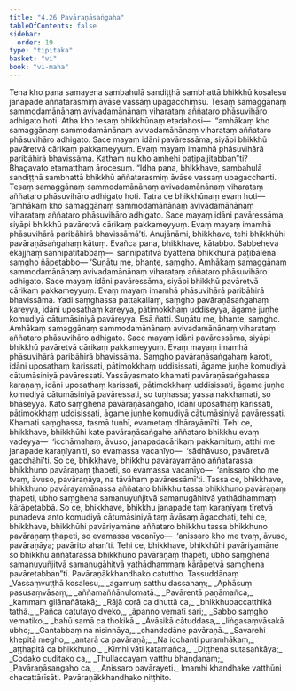 ```yaml
---
title: "4.26 Pavāraṇāsaṅgaha"
tableOfContents: false
sidebar:
  order: 19
type: "tipitaka"
basket: "vi"
book: "vi-maha"
---
```



<DynamicBreadcrumb />

<Division number="241" book="vi-maha">

<Paragraph number="1111" book="vi-maha">
Tena kho pana samayena sambahulā sandiṭṭhā sambhattā bhikkhū kosalesu janapade aññatarasmiṃ āvāse vassaṃ upagacchiṃsu. Tesaṃ samaggānaṃ sammodamānānaṃ avivadamānānaṃ viharataṃ aññataro phāsuvihāro adhigato hoti. Atha kho tesaṃ bhikkhūnaṃ etadahosi—  “amhākaṃ kho samaggānaṃ sammodamānānaṃ avivadamānānaṃ viharataṃ aññataro phāsuvihāro adhigato. Sace mayaṃ idāni pavāressāma, siyāpi bhikkhū pavāretvā cārikaṃ pakkameyyuṃ. Evaṃ mayaṃ imamhā phāsuvihārā paribāhirā bhavissāma. Kathaṃ nu kho amhehi paṭipajjitabban”ti? Bhagavato etamatthaṃ ārocesuṃ.
</Paragraph>

<Paragraph number="1112" book="vi-maha">
“Idha pana, bhikkhave, sambahulā sandiṭṭhā sambhattā bhikkhū aññatarasmiṃ āvāse vassaṃ upagacchanti. Tesaṃ samaggānaṃ sammodamānānaṃ avivadamānānaṃ viharataṃ aññataro phāsuvihāro adhigato hoti. Tatra ce bhikkhūnaṃ evaṃ hoti—  ‘amhākaṃ kho samaggānaṃ sammodamānānaṃ avivadamānānaṃ viharataṃ aññataro phāsuvihāro adhigato. Sace mayaṃ idāni pavāressāma, siyāpi bhikkhū pavāretvā cārikaṃ pakkameyyuṃ. Evaṃ mayaṃ imamhā phāsuvihārā paribāhirā bhavissāmā’ti. Anujānāmi, bhikkhave, tehi bhikkhūhi pavāraṇāsaṅgahaṃ kātuṃ. Evañca pana, bhikkhave, kātabbo. Sabbeheva ekajjhaṃ sannipatitabbaṃ—  sannipatitvā byattena bhikkhunā paṭibalena saṃgho ñāpetabbo—
</Paragraph>

<Paragraph number="1113" book="vi-maha">
‘Suṇātu me, bhante, saṃgho. Amhākaṃ samaggānaṃ sammodamānānaṃ avivadamānānaṃ viharataṃ aññataro phāsuvihāro adhigato. Sace mayaṃ idāni pavāressāma, siyāpi bhikkhū pavāretvā cārikaṃ pakkameyyuṃ. Evaṃ mayaṃ imamhā phāsuvihārā paribāhirā bhavissāma. Yadi saṃghassa pattakallaṃ, saṃgho pavāraṇāsaṅgahaṃ kareyya, idāni uposathaṃ kareyya, pātimokkhaṃ uddiseyya, āgame juṇhe komudiyā cātumāsiniyā pavāreyya. Esā ñatti.
</Paragraph>

<Paragraph number="1114" book="vi-maha">
Suṇātu me, bhante, saṃgho. Amhākaṃ samaggānaṃ sammodamānānaṃ avivadamānānaṃ viharataṃ aññataro phāsuvihāro adhigato. Sace mayaṃ idāni pavāressāma, siyāpi bhikkhū pavāretvā cārikaṃ pakkameyyuṃ. Evaṃ mayaṃ imamhā phāsuvihārā paribāhirā bhavissāma. Saṃgho pavāraṇāsaṅgahaṃ karoti, idāni uposathaṃ karissati, pātimokkhaṃ uddisissati, āgame juṇhe komudiyā cātumāsiniyā pavāressati. Yassāyasmato khamati pavāraṇāsaṅgahassa karaṇaṃ, idāni uposathaṃ karissati, pātimokkhaṃ uddisissati, āgame juṇhe komudiyā cātumāsiniyā pavāressati, so tuṇhassa; yassa nakkhamati, so bhāseyya.
</Paragraph>

<Paragraph number="1115" book="vi-maha">
Kato saṃghena pavāraṇāsaṅgaho, idāni uposathaṃ karissati, pātimokkhaṃ uddisissati, āgame juṇhe komudiyā cātumāsiniyā pavāressati. Khamati saṃghassa, tasmā tuṇhī, evametaṃ dhārayāmī’ti.
</Paragraph>

<Paragraph number="1116" book="vi-maha">
Tehi ce, bhikkhave, bhikkhūhi kate pavāraṇāsaṅgahe aññataro bhikkhu evaṃ vadeyya—  ‘icchāmahaṃ, āvuso, janapadacārikaṃ pakkamituṃ; atthi me janapade karaṇīyan’ti, so evamassa vacanīyo—  ‘sādhāvuso, pavāretvā gacchāhī’ti. So ce, bhikkhave, bhikkhu pavārayamāno aññatarassa bhikkhuno pavāraṇaṃ ṭhapeti, so evamassa vacanīyo—  ‘anissaro kho me tvaṃ, āvuso, pavāraṇāya, na tāvāhaṃ pavāressāmī’ti. Tassa ce, bhikkhave, bhikkhuno pavārayamānassa aññataro bhikkhu tassa bhikkhuno pavāraṇaṃ ṭhapeti, ubho saṃghena samanuyuñjitvā samanugāhitvā yathādhammaṃ kārāpetabbā. So ce, bhikkhave, bhikkhu janapade taṃ karaṇīyaṃ tīretvā punadeva anto komudiyā cātumāsiniyā taṃ āvāsaṃ āgacchati, tehi ce, bhikkhave, bhikkhūhi pavāriyamāne aññataro bhikkhu tassa bhikkhuno pavāraṇaṃ ṭhapeti, so evamassa vacanīyo—  ‘anissaro kho me tvaṃ, āvuso, pavāraṇāya; pavārito ahan’ti. Tehi ce, bhikkhave, bhikkhūhi pavāriyamāne so bhikkhu aññatarassa bhikkhuno pavāraṇaṃ ṭhapeti, ubho saṃghena samanuyuñjitvā samanugāhitvā yathādhammaṃ kārāpetvā saṃghena pavāretabban”ti.

</Paragraph>
</Division>

<Paragraph number="1117" type="center" book="vi-maha">
Pavāraṇākkhandhako catuttho.



</Paragraph>

<Paragraph number="1118" type="center" book="vi-maha">
Tassuddānaṃ


</Paragraph>

<Paragraph number="1119" type="verses" book="vi-maha">
_Vassaṃvuṭṭhā kosalesu,_  
_agamuṃ satthu dassanaṃ;_  
_Aphāsuṃ pasusaṃvāsaṃ,_  
_aññamaññānulomatā._  

</Paragraph>

<Paragraph number="1120" type="verses" book="vi-maha">
_Pavārentā paṇāmañca,_  
_kammaṃ gilānañātakā;_  
_Rājā corā ca dhuttā ca,_  
_bhikkhupaccatthikā tathā._  

</Paragraph>

<Paragraph number="1121" type="verses" book="vi-maha">
_Pañca catutayo dveko,_  
_āpanno vematī sari;_  
_Sabbo saṃgho vematiko,_  
_bahū samā ca thokikā._  

</Paragraph>

<Paragraph number="1122" type="verses" book="vi-maha">
_Āvāsikā cātuddasa,_  
_liṅgasaṃvāsakā ubho;_  
_Gantabbaṃ na nisinnāya,_  
_chandadāne pavāraṇā._  

</Paragraph>

<Paragraph number="1123" type="verses" book="vi-maha">
_Savarehi khepitā megho,_  
_antarā ca pavāraṇā;_  
_Na icchanti puramhākaṃ,_  
_aṭṭhapitā ca bhikkhuno._  

</Paragraph>

<Paragraph number="1124" type="verses" book="vi-maha">
_Kimhi vāti katamañca,_  
_Diṭṭhena sutasaṅkāya;_  
_Codako cuditako ca,_  
_Thullaccayaṃ vatthu bhaṇḍanaṃ;_  
_Pavāraṇāsaṅgaho ca,_  
_Anissaro pavārayeti._  


</Paragraph>

<Paragraph number="1125" type="center" book="vi-maha">
Imamhi khandhake vatthūni chacattārīsāti.



</Paragraph>

<Paragraph number="1126" type="center" book="vi-maha">
Pavāraṇākkhandhako niṭṭhito.
</Paragraph>